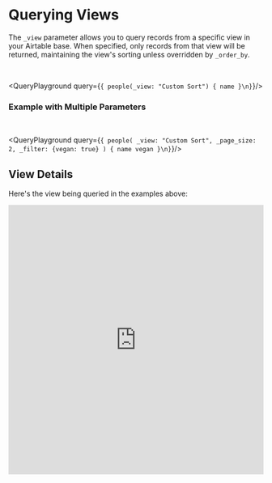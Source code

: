 
# Querying Views
<SupportedBy airtable={true} gsheets={false}/>

The `_view` parameter allows you to query records from a specific view in your Airtable base. When specified, only records from that view will be returned, maintaining the view's sorting unless overridden by `_order_by`.

<br />

<QueryPlayground query={`{
  people(_view: "Custom Sort") {
    name
  }\n}`}/>

### Example with Multiple Parameters

<br />

<QueryPlayground query={`{
  people(
    _view: "Custom Sort",
    _page_size: 2,
    _filter: {vegan: true}
  ) {
    name
    vegan
  }\n}`}/>

## View Details

Here's the view being queried in the examples above:

<iframe 
  class="airtable-embed" 
  src="https://airtable.com/embed/appuzDcQEvfnkzXjD/shry6jtJnenBvsVBL?viewControls=on" 
  frameborder="0" 
  onmousewheel="" 
  width="100%" 
  height="533" 
  style={{background: 'transparent', border: '1px solid #ccc'}}
/>